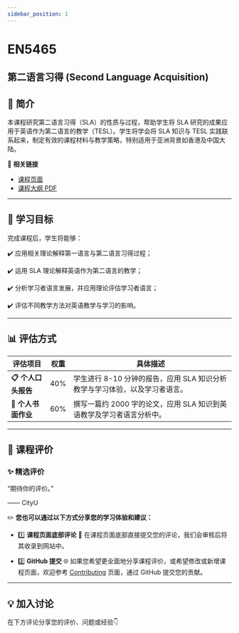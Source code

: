 ```yaml
---
sidebar_position: 1
---
```


# EN5465
## 第二语言习得 (Second Language Acquisition)

## **📘 简介**
本课程研究第二语言习得（SLA）的性质与过程，帮助学生将 SLA 研究的成果应用于英语作为第二语言的教学（TESL）。学生将学会将 SLA 知识与 TESL 实践联系起来，制定有效的课程材料与教学策略，特别适用于亚洲背景如香港及中国大陆。

🔗 **相关链接**
- [课程页面](https://www.cityu.edu.hk/catalogue/pg/202526/course/EN5465.htm)
- [课程大纲 PDF](https://www.cityu.edu.hk/catalogue/pg/202526/course/EN5465.pdf)

---

## **🎯 学习目标**

完成课程后，学生将能够：

✔️ 应用相关理论解释第一语言与第二语言习得过程；

✔️ 运用 SLA 理论解释英语作为第二语言的教学；

✔️ 分析学习者语言发展，并应用理论评估学习者语言；

✔️ 评估不同教学方法对英语教学与学习的影响。

---

## **📊 评估方式**

| **评估项目**          | **权重** | **具体描述**                                                                                       |
|----------------------|---------|---------------------------------------------------------------------------------------------------|
| **📋 个人口头报告**    | 40%     | 学生进行 8-10 分钟的报告，应用 SLA 知识分析教学与学习体验，以及学习者语言。                      |
| **📂 个人书面作业**    | 60%     | 撰写一篇约 2000 字的论文，应用 SLA 知识到英语教学及学习者语言分析中。                           |

---

## **💬 课程评价**

### ✨ **精选评价**
<div className={commentStyles.commentBox}>
    <p className={commentStyles.commentText}>
        “期待你的评价。”
    </p>
    <p className={commentStyles.commentAuthor}>—— CityU</p>
</div>

✏️ **您也可以通过以下方式分享您的学习体验和建议：**

- 1️⃣ **课程页面底部评论**
💬 在课程页面底部直接提交您的评论，我们会审核后将其收录到网站中。

- 2️⃣ **GitHub 提交**
🌐 如果您希望更全面地分享课程评价，或希望修改或新增课程页面，欢迎参考 [Contributing](/contributing) 页面，通过 GitHub 提交您的贡献。

---

## **💡 加入讨论**

在下方评论分享您的评价、问题或经验👇
<Utterances />
